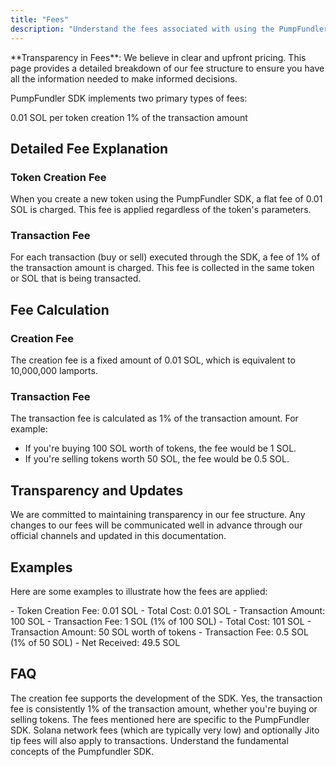 ---
title: "Fees"
description: "Understand the fees associated with using the PumpFundler SDK"
---

<Note>
  **Transparency in Fees**: We believe in clear and upfront pricing. This page provides a detailed breakdown of our fee structure to ensure you have all the information needed to make informed decisions.
</Note>

PumpFundler SDK implements two primary types of fees:

<CardGroup cols={2}>
  <Card title="Creation Fee" icon="coins">
    0.01 SOL per token creation
  </Card>
  <Card title="Transaction Fee" icon="receipt">
    1% of the transaction amount
  </Card>
</CardGroup>

## Detailed Fee Explanation

### Token Creation Fee

When you create a new token using the PumpFundler SDK, a flat fee of 0.01 SOL is charged. This fee is applied regardless of the token's parameters.

### Transaction Fee

For each transaction (buy or sell) executed through the SDK, a fee of 1% of the transaction amount is charged. This fee is collected in the same token or SOL that is being transacted.

## Fee Calculation

### Creation Fee
The creation fee is a fixed amount of 0.01 SOL, which is equivalent to 10,000,000 lamports.

### Transaction Fee
The transaction fee is calculated as 1% of the transaction amount. For example:
- If you're buying 100 SOL worth of tokens, the fee would be 1 SOL.
- If you're selling tokens worth 50 SOL, the fee would be 0.5 SOL.

## Transparency and Updates

We are committed to maintaining transparency in our fee structure. Any changes to our fees will be communicated well in advance through our official channels and updated in this documentation.

## Examples

Here are some examples to illustrate how the fees are applied:

<AccordionGroup>
  <Accordion title="Creating a New Token">
    - Token Creation Fee: 0.01 SOL
    - Total Cost: 0.01 SOL
  </Accordion>
  <Accordion title="Buying Tokens">
    - Transaction Amount: 100 SOL
    - Transaction Fee: 1 SOL (1% of 100 SOL)
    - Total Cost: 101 SOL
  </Accordion>
  <Accordion title="Selling Tokens">
    - Transaction Amount: 50 SOL worth of tokens
    - Transaction Fee: 0.5 SOL (1% of 50 SOL)
    - Net Received: 49.5 SOL
  </Accordion>
</AccordionGroup>

## FAQ

<AccordionGroup>
  <Accordion title="Why is there a creation fee?">
    The creation fee supports the development of the SDK.
  </Accordion>
  <Accordion title="Is the transaction fee the same for buying and selling?">
    Yes, the transaction fee is consistently 1% of the transaction amount, whether you're buying or selling tokens.
  </Accordion>
  <Accordion title="Are there any additional network fees?">
    The fees mentioned here are specific to the PumpFundler SDK. Solana network fees (which are typically very low) and optionally Jito tip fees will also apply to transactions.
  </Accordion>
</AccordionGroup>

<CardGroup cols={1}>
  <Card title="Core Concepts" icon="book" href="/core-concepts/pumpfundler-sdk">
    Understand the fundamental concepts of the Pumpfundler SDK.
  </Card>
</CardGroup>